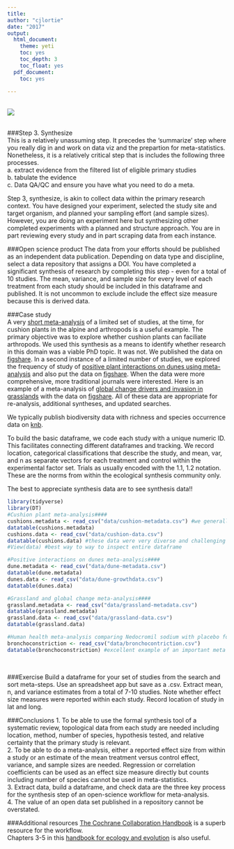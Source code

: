 ```yaml
---
title: 
author: "cjlortie"
date: "2017"
output:
  html_document:
    theme: yeti
    toc: yes
    toc_depth: 3
    toc_float: yes
  pdf_document:
    toc: yes
   
---
```


<br>
![](./synthesize.jpg)     
<br>

###Step 3. Synthesize  
This is a relatively unassuming step. It precedes the 'summarize' step where you really dig in and work on data viz and the prepartion for meta-statistics. Nonetheless, it is a relatively critical step that is includes the following three processes.  
a. extract evidence from the filtered list of eligible primary studies  
b. tabulate the evidence  
c. Data QA/QC and ensure you have what you need to do a meta.

Step 3, synthesize, is akin to collect data within the primary research context. You have designed your experiment, selected the study site and target organism, and planned your sampling effort (and sample sizes). However, you are doing an experiment here but synthesizing other completed experiments with a planned and structure approach. You are in part reviewing every study and in part scraping data from each instance. 

###Open science product
The data from your efforts should be published as an independent data publication. Depending on data type and discipline, select a data repository that assigns a DOI. You have completed a significant synthesis of research by completing this step - even for a total of 10 studies. The mean, variance, and sample size for every level of each treatment from each study should be included in this dataframe and published. It is not uncommon to exclude include the effect size measure because this is derived data.

###Case study  
A very [short meta-analysis](https://peerj.com/articles/265/) of a limited set of studies, at the time, for cushion plants in the alpine and arthropods is a useful example. The primary objective was to explore whether cushion plants can faciliate arthropods. We used this synthesis as a means to identify whether research in this domain was a viable PhD topic.  It was not. We published the data on [figshare](https://figshare.com/articles/The_dataset_for_A_global_meta_analytic_contrast_of_cushion_plant_facilitation_of_plants_and_arthropods/1494752). In a second instance of a limited number of studies, we explored the frequency of study of [positive plant interactions on dunes using meta-analysis](https://peerj.com/articles/768/) and also put the data on [figshare](https://figshare.com/articles/A_meta_analytic_dataset_of_plant_facilitation_in_coastal_dune_systems_responses_regions_and_research_gaps/1495510). When the data were more comprehensive, more traditional journals were interested. Here is an example of a meta-analysis of [global change drivers and invasion in grasslands](http://onlinelibrary.wiley.com/doi/10.1111/1365-2745.12236/abstract) with the data on [figshare](https://figshare.com/articles/Dataset_for_Land_management_trumps_the_effects_of_climate_change_and_elevated_CO2_on_grassland_functioning/1112543). All of these data are appropriate for re-analysis, additional syntheses, and updated searches.  

We typically publish biodiversity data with richness and species occurrence data on [knb](https://knb.ecoinformatics.org).
<br>

To build the basic dataframe, we code each study with a unique numeric ID. This facilitates connecting different dataframes and tracking. We record location, categorical classifications that describe the study, and mean, var, and n as separate vectors for each treatment and control within the experimental factor set. Trials as usually encoded with the 1.1, 1.2 notation. These are the norms from within the ecological synthesis community only.

The best to appreciate synthesis data are to see synthesis data!!

```r
library(tidyverse)
library(DT)
#Cushion plant meta-analysis#### 
cushions.metadata <- read_csv("data/cushion-metadata.csv") #we generally keep a short meta-data table in addition to the detailed textbox and descriptions we provide in the open data repositories when we publish
datatable(cushions.metadata)
cushions.data <- read_csv("data/cushion-data.csv")
datatable(cushions.data) #these data were very diverse and challenging - consequently the open data we shared were the derived data you see here
#View(data) #best way to way to inspect entire dataframe

#Positive interactions on dunes meta-analysis#### 
dune.metadata <- read_csv("data/dune-metadata.csv")
datatable(dune.metadata)
dunes.data <- read_csv("data/dune-growthdata.csv")
datatable(dunes.data)

#Grassland and global change meta-analysis####
grassland.metadata <- read_csv("data/grassland-metadata.csv")
datatable(grassland.metadata)
grassland.data <- read_csv("data/grassland-data.csv")
datatable(grassland.data)

#Human health meta-analysis comparing Nedocromil sodium with placebo for preventing exercise-induced bronchoconstriction####
bronchoconstriction <- read_csv("data/bronchocontriction.csv")
datatable(bronchoconstriction) #excellent example of an important meta within evidence-based medicine, note sample sizes and simplicity

```
<br>  

###Exercise
Build a dataframe for your set of studies from the search and sort meta-steps. Use an spreadsheet app but save as a .csv. Extract mean, n, and variance estimates from a total of 7-10 studies. Note whether effect size measures were reported within each study. Record location of study in lat and long.

###Conclusions
1. To be able to use the formal synthesis tool of a systematic review, topological data from each study are needed including location, method, number of species, hypothesis tested, and relative certainty that the primary study is relevant.  
2. To be able to do a meta-analysis, either a reported effect size from within a study or an estimate of the mean treatment versus control effect, variance, and sample sizes are needed.  Regression or correlation coefficients can be used as an effect size measure directly but counts including number of species cannot be used in meta-statistics.  
3. Extract data, build a dataframe, and check data are the three key process for the synthesis step of an open-science workflow for meta-analysis.  
4. The value of an open data set published in a repository cannot be overstated.

###Additional resources
[The Cochrane Collaboration Handbook](http://training.cochrane.org/handbook) is a superb resource for the workflow.   
Chapters 3-5 in this [handbook for ecology and evolution](https://www.jstor.org/stable/j.ctt24hq6n) is also useful.